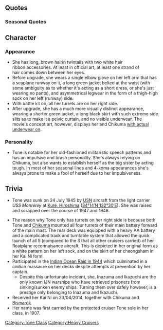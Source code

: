 {{ShipPageHeader}}

==Quotes==
{{ShipQuotes
|Introduction = 吾輩が利根である！吾輩が艦隊に加わる以上、もう、索敵の心配はないぞ！
|Introduction/En = I am Tone! With my addition to the fleet, there will be no problems searching out the enemy!
|Introduction/Note = Speaks in old-mannish tone. Tone has very high LOS; she discovered the US fleet at Midway.

|Library = 日本海軍が完成させた最後の重巡、利根型の長女、利根だ。<br>真珠湾、そして痛恨のミッドウェーでも、艦隊の眼として縦横無尽の活躍なのじゃ。<br>最後は呉鎮守府を守る浮き砲台として刀折れ矢尽きるまで戦ったぞ。
|Library/En = The last completed heavy cruiser of the Japanese Navy, oldest sister of the Tone-class, Tone.<br>At Pearl Harbor and Midway, as the eye for the fleet, I unceasingly watched the length and breadth of the ocean.<br>I ended out the war protecting the Kure Naval Yards as a floating fortress, fighting until my blades were broken, arrows were depleted.

|Secretary 1 = うむ。参ろうか！
|Secretary 1/En = Good. I shall go!

|Secretary 2 = 演習か？実戦か？
|Secretary 2/En = A drill? A battle?
|Secretary 2/Note = Tone was used as a training ship at the end of the war.

|Secretary 3 = 提督よ、お主なかなかヒマそうじゃの？戦闘は兵站や準備こそが大事なのじゃぞ？
|Secretary 3/En = Admiral, you appear to have copious free time? Battle preparations and logistics are important, are they not?

|Secretary 3/Kai Ni = 提督よ。お主なかなか暇そうじゃの。そういう時はカタパルトの整備じゃ。念入りにな！
|Secretary 3/Kai Ni/En = Admiral... you have quite a free time over there don't you. How about use it to adjust my catapult, carefully okay?

|Idle = い、いや、我輩は別に、別に退屈なぞしておらんからなっ！
|Idle/En = N-no! I'm not... It's not like i'm bored or anything!

|Secretary Married = やったぞ！
|Secretary Married/En = I did it!

|Secretary Married/Kai Ni = 提督よ、お主も頑張っておるな！
|Secretary Married/Kai Ni/En = Admiral, you're working hard too!

|Wedding = そうだ、我輩の索敵機こそが敵艦隊を発見したのだ!!…えっ？その話はいい？…って、では何？なんなのだ？
|Wedding/En = That's right, my scouts have found the enemy fleet!! ...Eh? Enough of that? ...Then what is it? What is this?

|Looking At Scores = 文が来ているぞ。確認せんのか？
|Looking At Scores/En = A communique has arrived. Shall you be confirming it?

|Looking At Scores/Kai Ni = どれどれ、どんな調子じゃ？ふ～む…
|Looking At Scores/Kai Ni/En = Let's see, now, what's the status like? Hmmm...

|Joining A Fleet = いざ！出陣だな！
|Joining A Fleet/En = Come now! To the front!

|Equipment 1 = ほう、これはなかなかのものじゃな
|Equipment 1/En = Oh, this is rather good.

|Equipment 2 = 礼を言おう…筑摩のやつより、また強くなってしまったな！
|Equipment 2/En = You have my thanks... Compared to that Chikuma, I became stronger again!

|Equipment 3 = やったぞ！
|Equipment 3/En = I did it!

|Supply = ほう、これはなかなかのものじゃな
|Supply/En = Oh, this is rather good.

|Supply/Kai Ni = うむっ！ありがたいぞ！
|Supply/Kai Ni/En = Yes! I greatly appreciate it!

|Docking Minor = うむ。そうだ。こまめな修繕が勝利をもたらすのじゃ！
|Docking Minor/En = Yes. Indeed. Frequent refits bring about triumphs!

|Docking Minor/Kai Ni = そうじゃ！整備は大切じゃな！ね、寝不足なわけではないぞ！
|Docking Minor/Kai Ni/En = That's right, maintenance is really important. I-it's not like I lack of sleep alright?

|Docking Major = ぬぅ、吾輩もちと疲れたぞ……しばらく寝る！
|Docking Major/En = Grr.... Even I get tired. For now... to sleep!

|Docking Complete = 修復完了した艦があるぞ。よかったな。
|Docking Complete/En = The ship is fully repaired. That's a relief.

|Construction = 艦の建造が終わったぞ
|Construction/En = Ship construction has finished.

|Construction/Kai Ni = 新造艦が完成したようじゃぞ。
|Construction/Kai Ni/En = New ship has finally finished.

|Returning From Sortie = 作戦終了。艦隊が帰投したようじゃ。
|Returning From Sortie/En = Operation complete. The fleet has returned.

|Returning From Sortie/Kai Ni = 艦隊が無事帰投したようじゃな。
|Returning From Sortie/Kai Ni/En = The fleet has returned safely!

|Starting A Sortie = 利根、出撃するぞ！
|Starting A Sortie/En = Tone, sallying forth!

|Starting A Sortie/Kai Ni = 航空巡洋艦、利根。出撃するぞ！
|Starting A Sortie/Kai Ni/En = Aviation cruiser Tone, sallying forth!

|Battle Start = その艦貰ったぁ！
|Battle Start/En = That ship belongs to me!

|Air Battle/Kai Ni = まだまだ！筑摩のやつには負けんぞ
|Air Battle/Kai Ni/En = No, not yet..! I will never lose to Chikuma!

|Attack = 馬鹿な、カタパルトが不調だと？
|Attack/En = No way, you say the catapult is in bad condition?
|Attack/Note = Tone launched her recon planes late at Midway. Her logs were destroyed after the battle, but one of several theories is that her catapult suffered mechanical defects.

|Attack/Kai Ni = この時のために、カタパルトは整備したのじゃ！
|Attack/Kai Ni/En = The catapult has been serviced, just for this moment!

|Night Battle = 我が索敵機から逃げられるとでも思ったか！
|Night Battle/En = Did you think you could escape from my scouts!?

|Night Attack = まだまだ･･･！筑摩には負けん！
|Night Attack/En = Not yet, not yet..! I won't lose to Chikuma!

|Night Attack/Kai Ni = まだまだ！筑摩のやつには負けんぞ
|Night Attack/Kai Ni/En = No, not yet..! I will never lose to Chikuma!

|MVP = 吾輩がいる以上当然の勝利じゃ！筑摩のやつより"少し"お姉さんなのだからな！
|MVP/En = As long as I'm here, it's victory as expected! Because I am "the" older sister, compared to that Chikuma!

|Minor Damage 1 = なっ、至近弾だと？
|Minor Damage 1/En = A-a near hit!?

|Minor Damage 2 = 莫迦な、被弾か！？
|Minor Damage 2/En = How foolish! A hit!?

|Major Damage = 直撃だと！？この程度では吾輩は沈まん！
|Major Damage/En = Direct hit!? ...I  shall not sink with merely this!

|Sunk = 抜かった…！我輩が沈む、か…百万年の昼寝だな…
|Sunk/En = I have blundered...! I am sinking, no? The siesta of a million years...
|Sunk/Note = Unfortuately, after sinking in the war, Tone was bombed again underwater
}}

===Seasonal Quotes===
{{Shipquoteseasonal
|RainySeason2015 = 塀の上にカタツムリがおるぞ！風流じゃなー。ぅえ？これは塀を食しておるのか？なんと！
|RainySeason2015_EN = There are a lot of snails on the fence! That's quite a scene. Wha? You say they are eating the fence? Now, really?!
|RainySeason2015_Clip = {{Audio|file=Tone_Rainy_Season_2015.ogg}}
|RainySeason2015_Note =

|EarlySummer2015 = ああ～　熱くなってきたのじゃ。熱いのは苦手じゃ。筑摩。筑摩～！アイス…ラムネ…
|EarlySummer2015_EN = Ugh... It's getting hot. I hate/(dislike) the heat. Chikuma. Chikuma~! Ice cream... Ramune...
|EarlySummer2015_Clip = {{Audio|file=Tone_Early_Summer_2015.ogg}}
|EarlySummer2015_Note = [https://en.wikipedia.org/wiki/Ramune Ramune] is a soft drink.

|Fall2015 = 実りの秋じゃ。美味しいものがいっぱいなのじゃ。我輩はサンマは全部食べる派じゃ。うぐっ、骨が…筑摩、筑摩ぁ～！
|Fall2015_EN = It's the autumn harvest. With so many delicious treats. I am someone who just eats sauries whole. Agh, a fishbone... Chikuma! Chikuma!
|Fall2015_Clip = {{Audio|file=Tone_Autumn_2015.ogg}}
|Fall2015_Note = 

|Christmas2015 = 筑摩、西洋のお祭りじゃな。料理もケーキも見事なものじゃ。吾輩も楽しいぞ！
|Christmas2015_EN = Chikuma, this is a Western festival. The cake and cuisines are totally amazing. I'm having fun too!
|Christmas2015_Clip = {{Audio|file=Tone_Christmas_2015.ogg}}
|Christmas2015_Note = 

|EndofYear2015 = 筑摩ぁ、大掃除はもう終わったのじゃ。大の字がついているだけで面倒くさいのじゃ。我輩は早くそばを食いたいのじゃ。
|EndofYear2015_EN = Chikuma, the cleaning is over already. Even sprawling around is troublesome. I want to quickly eat soba.
|EndofYear2015_Clip = {{Audio|file=Tone_End_of_Year_2015.ogg}}
|EndofYear2015_Note = 

|NewYear2016 = 年が明けたのじゃ！提督、謹賀新年じゃ！今年もよい年にせねばな！
|NewYear2016_EN = It's dawn of (a new) year! Happy New Year, Admiral! Let's make this year a great one too!
|NewYear2016_Clip = {{Audio|file=Tone New Year 2016.ogg}}
|NewYear2016_Note = ''Rough translation''

|Setsubun2016 = 吾輩が何故鬼なのじゃ！？…うむ、お姉さんだからか！仕方ないのじゃ…あ痛っ！誰じゃ！！
|Setsubun2016_EN = How come I have to be the demon!? ...hm, it's because I'm the older sister? No way around it then, I suppo-Ow! Who was that!!?
|Setsubun2016_Clip = {{Audio|file=Tone_Setsubun_2016.ogg}}
|Setsubun2016_Note = 

|Valentine2016 = チョコ、美味かったのー！…え？アレは自分で食べるものではなかったのか…すまん…
|Valentine2016_EN = The chocolates were delicious, Wait I wasn't supposed to eat those? Sorry
|Valentine2016_Clip = {{Audio|file=Tone_Valentine_2016.ogg}}
|Valentine2016_Note = 

|WhiteDay2016 = 提督、そんなにお菓子を抱えてお子様か！うん？配るのか？我輩にもくれるのか？！ワーイ！
|WhiteDay2016_EN = Admiral, with all those sweets you're holding, you'll look like a little kid! Huh? You're handing them out? I get to have some too?! Yaaay!
|WhiteDay2016_Clip = {{Audio|file=Tone White Day 2016.ogg}}
|WhiteDay2016_Note =

|Spring2016 = 春風が心地よいのう提督よ…このまま深海の連中が大人しければよいのじゃがなぁ…	
|Spring2016_EN = The spring's breeze is pleasant isn't it, Admiral... It would have been great if those people from the deep sea can continue behaving themselves, ain't it...	
|Spring2016_Clip = {{Audio|file=Tone_Spring_2016.ogg}}
|Spring2016_Note = 

|ThirdAnniversary2016 = 三周年か！なんとあっぱれなことじゃ！うむ！な～っはっはっはっはっは、な～はっは…あひがっ！げ…ぐ…。
|ThirdAnniversary2016_EN = Third anniversary, isn't it! How splendid of an occassion it is, indeed! Aye! Wah-hahahahaha! Na-haha- Owch! Nn... gh...
|ThirdAnniversary2016_Clip = {{Audio|file=Tone_Third_Anniversary.ogg}}
|ThirdAnniversary2016_Note = 

|RainySeason2016 = 塀の上にカタツムリがおるぞ！風流じゃなぁ。ぅえ？これは塀を食しておるのか？なんと！
|RainySeason2016_EN = Look, there's a snail on top of the fence! That's quite a scene. Wha!? You say it is eating the fence!? Now really?!
|RainySeason2016_Clip = {{Audio|file=Tone_Rainy_Season_2015.ogg}}
|RainySeason2016_Note = ''From [[Seasonal/Rainy Season 2015|Rainy Season 2015]]''
}}

== Character ==

==='''Appearance '''===
* She has long, brown hairin twintails with two white hair ribbon accessories. At least in official art, at least one strand of hair comes down between her eyes.
* Before upgrade, she wears a single elbow glove on her left arm that has a seaplane runway on it, a long green jacket belted at the waist (with some ambiguity as to whether it's acting as a short dress, or she's just wearing no pants), and asymmetrical legwear in the form of a thigh-high sock on her left (runway) side.
* With battle kit on, all her turrets are on her right side.
* After upgrade, she has a much more visually distinct appearance, wearing a shorter green jacket, a long black skirt with such extreme side slits as to make it a pelvic curtain, and no visible underwear. The movie's concept art, however, displays her and Chikuma [https://pbs.twimg.com/media/DHlVSMLUMAE-nkh.jpg with actual underwear on].

=== Personality ===
* Tone is notable for her old-fashioned militaristic speech patterns and has an impulsive and brash personality. She's always relying on Chikuma, but also wants to establish herself as the big sister by acting tough. In most of her seasonal lines and 4-koma appearances she's always prone to make a fool of herself due to her impulsiveness.

==Trivia==
*Tone was sunk on 24 July 1945 by [[wikipedia:USN|USN]] aircraft from the light carrier ''USS Monrerey'' at [http://en.wikipedia.org/wiki/Kure,_Hiroshima Kure, Hiroshima] ([http://tools.wmflabs.org/geohack/geohack.php?pagename=Japanese_cruiser_Tone_%281937%29&params=34_14_N_132_30_E_ 34°14′N 132°30′E]). She was raised and scrapped over the course of 1947 and 1948.

*The reason why Tone only has turrets on her right side is because both Tone and [[Chikuma]] mounted all four turrets of their main battery forward of the main mast. The rear deck was equipped with a heavy AA battery and a complicated track and turntable system that allowed the quick launch of all 5 (compared to the 3 that all other cruisers carried) of her floatplane reconnaisance aircraft. This is depicted in her original form as a white pattern on her left sock, and on the skirt of her cheongsham in her Kai Ni form.
*Participated in the [https://en.wikipedia.org/wiki/Indian_Ocean_raid_(1944)#Massacre Indian Ocean Raid in 1944] which culminated in a civilian massacre on her decks despite attempts at prevention by her captain.
**Despite this unfortunate incident, she, Inazuma and Ikazuchi are the only known IJN warships who have retrieved prisoners from sinking/sunken enemy ships. Turning them over safely however, is a prestige only belonging to Inazuma and Ikazuchi.
*Received her Kai Ni on 23/04/2014, together with Chikuma and [[Bismarck]].
*Her name was first carried by the protected cruiser Tone sole in her class, in 1907.

{{ShipPageFooter}}
[[Category:Tone Class]]
[[Category:Heavy Cruisers]]